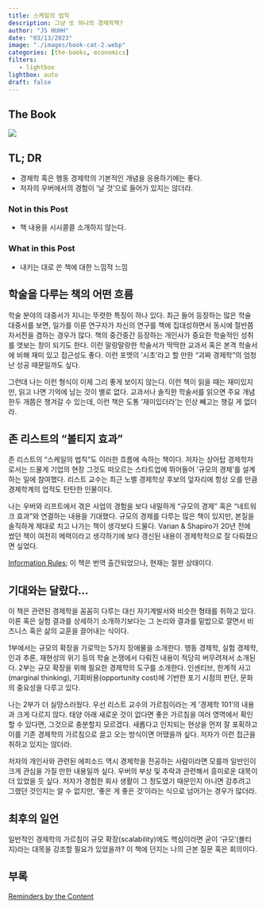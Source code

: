 ```yaml
---
title: 스케일의 법칙
description: 그냥 또 하나의 경제학책? 
author: "JS HUHH"
date: "03/13/2023"
image: "./images/book-cat-2.webp"
categories: [the-books, economics]
filters:
   - lightbox
lightbox: auto
draft: false
---
```

::: {layout="[[35,-5, 60]]"}
## The Book
[![](https://image.aladin.co.kr/product/30562/27/cover500/8901266431_1.jpg)](https://www.aladin.co.kr/shop/wproduct.aspx?ItemId=305622732)

::::{layout-ncol=1}
## TL; DR
- 경제학 혹은 행동 경제학의 기본적인 개념을 응용하기에는 좋다. 
- 저자의 우버에서의 경험이 '날 것'으로 들어가 있지는 않더라. 

### Not in this Post 
- 책 내용을 시시콜콜 소개하지 않는다. 

### What in this Post 
- 내키는 대로 쓴 책에 대한 느낌적 느낌 
::::
:::



## 학술을 다루는 책의 어떤 흐름 

학술 분야의 대중서가 지니는 뚜렷한 특징이 하나 있다. 최근 들어 등장하는 많은 학술 대중서를 보면, 일가를 이룬 연구자가 자신의 연구를 책에 집대성하면서 동시에 절반쯤 자서전을 겸하는 경우가 많다. 책의 중간중간 등장하는 개인사가 중요한 학술적인 성취를 엿보는 창이 되기도 한다. 이런 말랑말랑한 학술서가 딱딱한 교과서 혹은 본격 학술서에 비해 재미 있고 접근성도 좋다. 이런 포맷의 '시초'라고 할 만한 "괴짜 경제학"의 엄청난 성공 때문일까도 싶다. 

그런데 나는 이런 형식이 이제 그리 좋게 보이지 않는다. 이런 책이 읽을 때는 재미있지만, 읽고 나면 기억에 남는 것이 별로 없다. 교과서나 솔직한 학술서를 읽으면 주요 개념 한두 개쯤은 챙겨갈 수 있는데, 이런 책은 도통 '재미있더라'는 인상 빼고는 챙길 게 없더라. 

## 존 리스트의 "볼티지 효과"

존 리스트의 "스케일의 법칙"도 이러한 흐름에 속하는 책이다. 저자는 상아탑 경제학자로서는 드물게 기업의 현장 그것도 떠오르는 스타트업에 뛰어들어 '규모의 경제'를 설계하는 일에 참여했다. 리스트 교수는 최근 노벨 경제학상 후보의 앞자리에 항상 오를 만큼 경제학계의 업적도 탄탄한 인물이다. 

나는 우버와 리프트에서 겪은 사업의 경험을 보다 내밀하게 "규모의 경제" 혹은 "네트워크 효과"와 연결하는 내용을 기대했다. 규모의 경제를 다루는 많은 책이 있지만, 본질을 솔직하게 제대로 치고 나가는 책이 생각보다 드물다. Varian & Shapiro가 20년 전에 썼던 책이 여전히 메력이라고 생각하기에 보다 갱신된 내용이 경제학적으로 잘 다뤄졌으면 싶었다. 

:::{.column-margin}
[Information Rules](https://www.amazon.com/Information-Rules-Strategic-Network-Economy/dp/087584863X/); 이 책은 번역 출간되었으나, 현재는 절판 상태이다. 
:::

## 기대와는 달랐다... 

이 책은 관련된 경제학을 꼼꼼히 다루는 대신 자기계발서와 비슷한 형태를 취하고 있다. 이론 혹은 실험 결과를 상세하기 소개하기보다는 그 논리와 결과를 밑밥으로 깔면서 비즈니스 혹은 삶의 교훈을 끌어내는 식이다. 

1부에서는 규모의 확장을 가로막는 5가지 장애물을 소개한다. 행동 경제학, 실험 경제학, 인과 추론, 재현성의 위기 등의 학술 논쟁에서 다뤄진 내용이 적당히 버무려져서 소개된다. 2부는 규모 확장을 위해 필요한 경제학의 도구를 소개한다. 인센티브, 한계적 사고(marginal thinking), 기회비용(opportunity cost)에 기반한 포기 시점의 판단, 문화의 중요성을 다루고 있다.

나는 2부가 더 실망스러웠다. 우선 리스트 교수의 가르침이라는 게 '경제학 101'의 내용과 크게 다르지 않다. 태양 아래 새로운 것이 없다면 좋은 가르침을 여러 영역에서 확인할 수 있다면, 그것으로 충분할지 모르겠다. 새롭다고 인지되는 현상을 먼저 잘 포획하고 이를 기존 경제학의 가르침으로 끌고 오는 방식이면 어땠을까 싶다. 저자가 이런 접근을 취하고 있지는 않더라. 

저자의 개인사와 관련된 에피소드 역시 경제학을 전공하는 사람이라면 모를까 일반인이 크게 관심을 가질 만한 내용일까 싶다. 우버의 부상 및 추락과 관련해서 흥미로운 대목이 더 있었을 듯 싶다. 저자가 경험한 회사 생활이 그 정도였기 때문인지 아니면 감추려고 그랬던 것인지는 알 수 없지만, '좋은 게 좋은 것'이라는 식으로 넘어가는 경우가 많더라. 

## 최후의 일언

일반적인 경제학의 가르침이 규모 확장(scalability)에도 핵심이라면 굳이 '규모'(볼티지)라는 대목을 강조할 필요가 있었을까? 이 책에 던지는 나의 근본 질문 혹은 회의이다. 

## 부록 

[Reminders by the Content](https://www.lostineconomics.com/posts/the-books/2023-03-13-%EC%8A%A4%EC%BC%80%EC%9D%BC%EC%9D%98-%EB%B2%95%EC%B9%99-sub-1.html)










